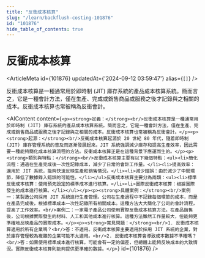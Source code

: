 ```yaml
---
title: "反衝成本核算"
slug: "/learn/backflush-costing-101876"
id: "101876"
hide_table_of_contents: true
---
```



# 反衝成本核算

<ArticleMeta id={101876} updatedAt={'2024-09-12 03:59:47'} alias={`[]`} />
<div className='border-solid border-b border-t-0 my-4 border-[var(--ifm-color-gray-300)]' />

反衝成本核算是一種通常用於即時制 (JIT) 庫存系統的產品成本核算系統。簡而言之，它是一種會計方法，僅在生產、完成或銷售商品或服務之後才記錄與之相關的成本。反衝成本核算也常被稱為反衝會計。

<AIContent content={`<p><strong>定義：</strong><br/>反衝成本核算是一種通常用於即時制 (JIT) 庫存系統的產品成本核算系統。簡而言之，它是一種會計方法，僅在生產、完成或銷售商品或服務之後才記錄與之相關的成本。反衝成本核算也常被稱為反衝會計。</p><p><strong>起源：</strong><br/>反衝成本核算起源於 20 世紀 80 年代，隨着即時制 (JIT) 庫存管理系統的普及而逐漸發展起來。JIT 系統強調減少庫存和提高生產效率，因此需要一種能夠簡化成本核算流程的方法。反衝成本核算正是在這種背景下應運而生的。</p><p><strong>類別與特點：</strong><br/>反衝成本核算主要有以下幾個特點：<ul><li>簡化流程：通過在生產完成後一次性記錄成本，減少了日常的會計工作量。</li><li>提高效率：適用於 JIT 系統，能夠快速反映生產和銷售情況。</li><li>減少錯誤：由於減少了中間環節，降低了數據錄入錯誤的可能性。</li></ul>反衝成本核算主要分為兩類：<ul><li>標準反衝成本核算：使用預先設定的標準成本進行核算。</li><li>實際反衝成本核算：根據實際發生的成本進行核算。</li></ul></p><p><strong>具體案例：</strong><br/>案例一：某製造公司採用 JIT 系統進行生產管理。公司在生產過程中不記錄每個環節的成本，而是在產品完成後，根據標準成本一次性記錄所有相關成本。這種方法大大簡化了公司的會計流程，提高了工作效率。<br/>案例二：一家電子產品公司使用實際反衝成本核算方法。在產品銷售後，公司根據實際發生的材料、人工和其他成本進行核算。這種方法雖然工作量較大，但能夠更準確地反映產品的實際成本。</p><p><strong>常見問題：</strong><br/>1. 反衝成本核算適用於所有企業嗎？<br/>答：不適用。反衝成本核算主要適用於採用 JIT 系統的企業，對於庫存管理較為複雜的企業可能不太適用。<br/>2. 反衝成本核算會導致成本數據不準確嗎？<br/>答：如果使用標準成本進行核算，可能會有一定的偏差，但總體上能夠反映成本的大致情況。實際反衝成本核算則能夠提供更準確的數據。</p>`} id={101876} />
